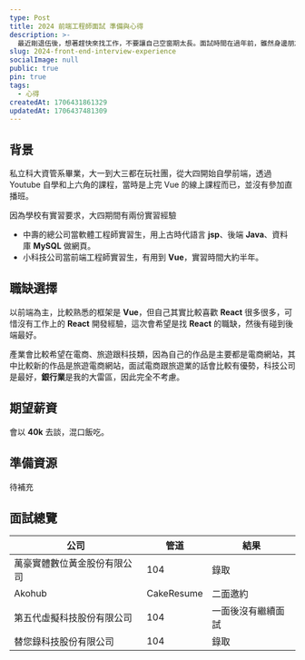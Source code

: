 ```yaml
---
type: Post
title: 2024 前端工程師面試 準備與心得
description: >-
  最近剛退伍後，想著趕快來找工作，不要讓自己空窗期太長。面試時間在過年前，雖然身邊朋友都勸我年後再找，畢竟年後的職缺比較多，但還是有點焦慮的不敢拖太久，就很勉強的在年前開始了漫長的面試地獄。寫這篇文章是希望紀錄一下自己的經驗和心得，每次準備面試的時候最需要的就是看別人的面試心得，所以我也想把自己的心得分享給需要的人。
slug: 2024-front-end-interview-experience
socialImage: null
public: true
pin: true
tags:
  - 心得
createdAt: 1706431861329
updatedAt: 1706437481309
---
```


## 背景

私立科大資管系畢業，大一到大三都在玩社團，從大四開始自學前端，透過 Youtube 自學和上六角的課程，當時是上完 Vue 的線上課程而已，並沒有參加直播班。

因為學校有實習要求，大四期間有兩份實習經驗

- 中壽的總公司當軟體工程師實習生，用上古時代語言 **jsp**、後端 **Java**、資料庫 **MySQL** 做網頁。 
- 小科技公司當前端工程師實習生，有用到 **Vue**，實習時間大約半年。 


## 職缺選擇

以前端為主，比較熟悉的框架是 **Vue**，但自己其實比較喜歡 **React** 很多很多，可惜沒有工作上的 **React** 開發經驗，這次會希望是找 **React** 的職缺，然後有碰到後端最好。

產業會比較希望在電商、旅遊跟科技類，因為自己的作品是主要都是電商網站，其中比較新的作品是旅遊電商網站，面試電商跟旅遊業的話會比較有優勢，科技公司是最好，**銀行業**是我的大雷區，因此完全不考慮。

## 期望薪資

會以 **40k** 去談，混口飯吃。

## 準備資源

待補充

## 面試總覽

|             公司             |    管道    |        結果        |
| ---------------------------- | ---------- | ------------------ |
| 萬豪實體數位黃金股份有限公司 | 104        | 錄取               |
| Akohub                       | CakeResume | 二面邀約           |
| 第五代虛擬科技股份有限公司   | 104        | 一面後沒有繼續面試 |
| 替您錄科技股份有限公司       | 104        | 錄取               |